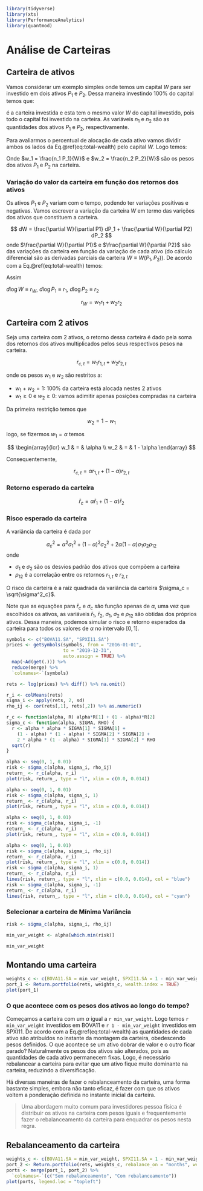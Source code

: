 ```r
library(tidyverse)
library(xts)
library(PerformanceAnalytics)
library(quantmod)
```

# Análise de Carteiras

## Carteira de ativos

Vamos considerar um exemplo simples onde temos um capital $W$ para ser investido em dois ativos $P_1$ e $P_2$.
Dessa maneira investindo 100% do capital temos que:

\begin{equation}
W = n_1 P_1 + n_2 P_2
(\#eq:total-wealth)
\end{equation}

é a carteira investida e esta tem o mesmo valor $W$ do capital investido, pois todo o capital foi investido na carteira.
As variáveis $n_1$ e $n_2$ são as quantidades dos ativos $P_1$ e $P_2$, respectivamente.

Para avaliarmos o percentual de alocação de cada ativo vamos dividir ambos os lados da Eq.\@ref(eq:total-wealth) pelo capital $W$.
Logo temos:

\begin{equation}
\begin{array}{lcr}
\frac{W}{W} & = & \frac{n_1 P_1 + n_2 P_2}{W} \\
1           & = & \frac{n_1 P_1}{W} + \frac{n_2 P_2}{W} \\
1           & = & w_1 + w_2 \\
\end{array}
\end{equation}

Onde $w_1 = \frac{n_1 P_1}{W}$ e $w_2 = \frac{n_2 P_2}{W}$ são os pesos dos ativos $P_1$ e $P_2$ na carteira.

### Variação do valor da carteira em função dos retornos dos ativos

Os ativos $P_1$ e $P_2$ variam com o tempo, podendo ter variações positivas e negativas.
Vamos escrever a variação da carteira $W$ em termo das varições dos ativos que constituem a carteira.

$$
dW = \frac{\partial W}{\partial P1} dP_1 + \frac{\partial W}{\partial P2} dP_2
$$
onde $\frac{\partial W}{\partial P1}$ e $\frac{\partial W}{\partial P2}$ são das variações da carteira em função da variação de cada ativo (do cálculo diferencial são as derivadas parciais da carteira $W \equiv W(P_1, P_2)$).
De acordo com a Eq.\@ref(eq:total-wealth) temos:

\begin{equation}
\begin{array}{lcr}
\frac{\partial W}{\partial P1} & = & n_1 \\
\frac{\partial W}{\partial P2} & = & n_2 \\
\end{array}
\end{equation}

Assim

\begin{equation}
\begin{array}{lcr}
dW & = & \frac{\partial W}{\partial P1} dP_1 + \frac{\partial W}{\partial P2} dP_2 \\
   & = & n_1 dP_1 + n_2 dP_2 \\
   & = & n_1 \frac{P_1}{P_1} dP_1 + n_2 \frac{P_2}{P_2} dP_2 \\
   & = & n_1 P_1 \frac{dP_1}{P_1} + n_2 P_2 \frac{dP_2}{P_2} \\
   & = & w_1 W \frac{dP_1}{P_1} + w_2 W \frac{dP_2}{P_2} \\
\end{array}
\end{equation}


\begin{equation}
\begin{array}{lcr}
\frac{dW}{W} & = & w_1 \frac{dP_1}{P_1} + w_2 \frac{dP_2}{P_2} \\
             & = & w_1 d\log P_1 + w_2 d\log P_2 \\
\end{array}
\end{equation}

$d\log W \equiv r_W$, $d\log P_1 \equiv r_1$, $d\log P_2 \equiv r_2$

$$
r_W = w_1 r_1 + w_2 r_2
$$

## Carteira com 2 ativos

Seja uma carteira com 2 ativos, o retorno dessa carteira é dado pela soma dos retornos dos ativos multiplicados pelos seus respectivos pesos na carteira.

$$
r_{c,t} = w_1 r_{1,t} + w_2 r_{2,t}
$$

onde os pesos $w_1$ e $w_2$ são restritos a:

- $w_1 + w_2 = 1$: 100% da carteira está alocada nestes 2 ativos
- $w_1 \ge 0$ e $w_2 \ge 0$: vamos adimitir apenas posições compradas na carteira

Da primeira restrição temos que

$$
w_2 = 1 - w_1
$$

logo, se fizermos $w_1 = \alpha$ temos

$$
\begin{array}{lcr}
w_1 & = & \alpha \\
w_2 & = & 1 - \alpha
\end{array}
$$

Consequentemente,

$$
r_{c,t} = \alpha r_{1,t} + (1 - \alpha) r_{2,t}
$$

### Retorno esperado da carteira

$$
\bar{r}_{c} = \alpha \bar{r}_{1} + (1 - \alpha) \bar{r}_{2}
$$

### Risco esperado da carteira

A variância da carteira é dada por

$$
\sigma^2_{c} = \alpha^2 \sigma^2_1 + (1-\alpha)^2\sigma^2_2+ 2 \alpha (1 - \alpha) \sigma_1 \sigma_2 \rho_{12}
$$
onde

- $\sigma_1$ e $\sigma_2$ são os desvios padrão dos ativos que compõem a carteira
- $\rho_{12}$ é a correlação entre os retornos $r_{1,t}$ e $r_{2,t}$

O risco da carteira é a raiz quadrada da variância da carteira $\sigma_c = \sqrt{\sigma^2_c}$.

Note que as equações para $\bar{r}_{c}$ e $\sigma_c$ são função apenas de $\alpha$, uma vez que escolhidos os ativos, as variáveis $\bar{r}_1$, $\bar{r}_2$, $\sigma_1$, $\sigma_2$ e $\rho_{12}$ são obtidas dos próprios ativos.
Dessa maneira, podemos simular o risco e retorno esperados da carteira para todos os valores de $\alpha$ no intervalo $[0,1]$.

```r
symbols <- c("BOVA11.SA", "SPXI11.SA")
prices <- getSymbols(symbols, from = "2016-01-01",
                     to = "2019-12-31",
                     auto.assign = TRUE) %>%
  map(~Ad(get(.))) %>%
  reduce(merge) %>%
  `colnames<-`(symbols)
```

```r
rets <- log(prices) %>% diff() %>% na.omit()
```

```r
r_i <- colMeans(rets)
sigma_i <- apply(rets, 2, sd)
rho_ij <- cor(rets[,1], rets[,2]) %>% as.numeric()
```

```r
r_c <- function(alpha, R) alpha*R[1] + (1 - alpha)*R[2]
sigma_c <- function(alpha, SIGMA, RHO) {
  r <- alpha * alpha * SIGMA[1] * SIGMA[1] +
    (1 - alpha) * (1 - alpha) * SIGMA[2] * SIGMA[2] +
    2 * alpha * (1 - alpha) * SIGMA[1] * SIGMA[2] * RHO
  sqrt(r)
}
```

```r
alpha <- seq(0, 1, 0.01)
risk <- sigma_c(alpha, sigma_i, rho_ij)
return_ <- r_c(alpha, r_i)
plot(risk, return_, type = "l", xlim = c(0.0, 0.014))
```


```r
alpha <- seq(0, 1, 0.01)
risk <- sigma_c(alpha, sigma_i, 1)
return_ <- r_c(alpha, r_i)
plot(risk, return_, type = "l", xlim = c(0.0, 0.014))
```

```r
alpha <- seq(0, 1, 0.01)
risk <- sigma_c(alpha, sigma_i, -1)
return_ <- r_c(alpha, r_i)
plot(risk, return_, type = "l", xlim = c(0.0, 0.014))
```

```r
alpha <- seq(0, 1, 0.01)
risk <- sigma_c(alpha, sigma_i, rho_ij)
return_ <- r_c(alpha, r_i)
plot(risk, return_, type = "l", xlim = c(0.0, 0.014))
risk <- sigma_c(alpha, sigma_i, 1)
return_ <- r_c(alpha, r_i)
lines(risk, return_, type = "l", xlim = c(0.0, 0.014), col = "blue")
risk <- sigma_c(alpha, sigma_i, -1)
return_ <- r_c(alpha, r_i)
lines(risk, return_, type = "l", xlim = c(0.0, 0.014), col = "cyan")
```

### Selecionar a carteira de Mínima Variância

```r
risk <- sigma_c(alpha, sigma_i, rho_ij)

min_var_weight <- alpha[which.min(risk)]

min_var_weight
```

## Montando uma carteira

```r
weights_c <- c(BOVA11.SA = min_var_weight, SPXI11.SA = 1 - min_var_weight)
port_1 <- Return.portfolio(rets, weights_c, wealth.index = TRUE)
plot(port_1)
```


### O que acontece com os pesos dos ativos ao longo do tempo?

Começamos a carteira com um $\alpha$ igual a `r min_var_weight`.
Logo temos `r min_var_weight` investidos em BOVA11 e `r 1 - min_var_weight` investidos em SPXI11.
De acordo com a Eq.\@ref(eq:total-wealth) as quantidades de cada ativo são atribuídos no instante da montagem da carteira, obedescendo pesos definidos.
O que acontece se um ativo dobrar de valor e o outro ficar parado?
Naturalmente os pesos dos ativos são alterados, pois as quantidades de cada ativo permanecem fixas.
Logo, é necessário rebalancear a carteira para evitar que um ativo fique muito dominante na carteira, reduzindo a diversificação.

Há diversas maneiras de fazer o rebalanceamento da carteira, uma forma bastante simples, embora não tanto eficaz, é fazer com que os ativos voltem a ponderação definida no instante inicial da carteira.

> Uma abordagem muito comum para investidores pessoa física é distribuir os ativos na carteira com pesos iguais e frequentemente fazer o rebalanceamento da carteira para enquadrar os pesos nesta regra.

## Rebalanceamento da carteira

```r
weights_c <- c(BOVA11.SA = min_var_weight, SPXI11.SA = 1 - min_var_weight)
port_2 <- Return.portfolio(rets, weights_c, rebalance_on = "months", wealth.index = TRUE)
ports <- merge(port_1, port_2) %>%
  `colnames<-`(c("Sem rebalanceamento", "Com rebalanceamento"))
plot(ports, legend.loc = "topleft")
```
